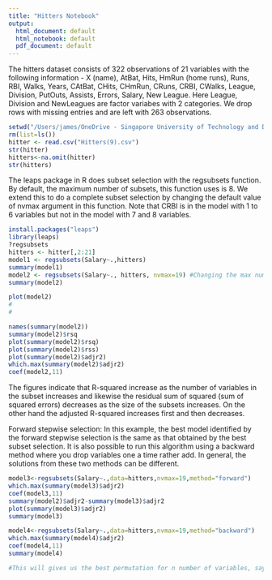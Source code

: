 ```yaml
---
title: "Hitters Notebook"
output:
  html_document: default
  html_notebook: default
  pdf_document: default
---
```


The hitters dataset consists of 322 observations of 21 variables with the following information - X (name), AtBat, Hits, HmRun (home runs), Runs, RBI, Walks, Years, CAtBat, CHits, CHmRun, CRuns, CRBI, CWalks, League, Division, PutOuts, Assists, Errors, Salary, New League. Here League, Division and NewLeagues are factor variabes with 2 categories. We drop rows with missing entries and are left with 263 observations.
```r
setwd("/Users/james/OneDrive - Singapore University of Technology and Design/SUTD/Year 3/Term 6/40.016 - The Analytics Edge/Week 5/Lecture 9 - Model Assesment and Model Selection")
rm(list=ls())
hitter <- read.csv("Hitters(9).csv")
str(hitter)
hitters<-na.omit(hitter)
str(hitters)
```
The leaps package in R does subset selection with the regsubsets function. By default, the maximum number of subsets, this function uses is 8. We extend this to do a complete subset selection by changing the default value of nvmax argument in this function. Note that CRBI is in the model with 1 to 6 variables but not in the model with 7 and 8 variables.
```r
install.packages("leaps")
library(leaps)
?regsubsets
hitters <- hitter[,2:21]
model1 <- regsubsets(Salary~.,hitters)
summary(model1)
model2 <- regsubsets(Salary~., hitters, nvmax=19) #Changing the max number of features in the model, and value for 19 for all the feature variables, as the default value of nvmax is 8
summary(model2)

plot(model2)
#
#
```
```r
names(summary(model2))
summary(model2)$rsq
plot(summary(model2)$rsq)
plot(summary(model2)$rss)
plot(summary(model2)$adjr2)
which.max(summary(model2)$adjr2)
coef(model2,11)
```
The figures indicate that R-squared increase as the number of variables in the subset increases and likewise the residual sum of squared (sum of squared errors) decreases as the size of the subsets increases. On the other hand the adjusted R-squared increases first and then decreases.

Forward stepwise selection: In this example, the best model identified by the forward stepwise selection is the same as that obtained by the best subset selection. It is also possible to run this algorithm using a backward method where you drop variables one a time rather add. In general, the solutions from these two methods can be different.
```r
model3<-regsubsets(Salary~.,data=hitters,nvmax=19,method="forward")
which.max(summary(model3)$adjr2)
coef(model3,11)
summary(model2)$adjr2-summary(model3)$adjr2
plot(summary(model3)$adjr2)
summary(model3)

model4<-regsubsets(Salary~.,data=hitters,nvmax=19,method="backward")
which.max(summary(model4)$adjr2)
coef(model4,11)
summary(model4)

#This will gives us the best permutation for n number of variables, say if we only want 3 predictor variables, it'll place the * for the best permutation of predictor variables combination
```



